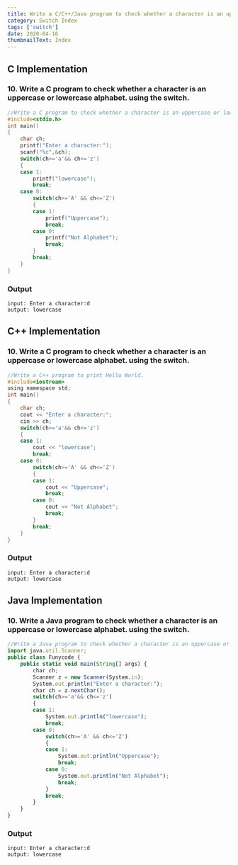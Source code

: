 ```yaml
---
title: Write a C/C++/Java program to check whether a character is an uppercase or lowercase alphabet. using the switch.
category: Switch Index
tags: ['switch']
date: 2020-04-16
thumbnailText: Index
---
```


## C Implementation
### 10. Write a C program to check whether a character is an uppercase or lowercase alphabet. using the switch.
```c
//Write a C program to check whether a character is an uppercase or lowercase alphabet. using the switch.
#include<stdio.h>
int main()
{
    char ch;
    printf("Enter a character:");
    scanf("%c",&ch);
    switch(ch>='a'&& ch<='z')
    {
    case 1:
        printf("lowercase");
        break;
    case 0:
        switch(ch>='A' && ch<='Z')
        {
        case 1:
            printf("Uppercase");
            break;
        case 0:
            printf("Not Alphabet");
            break;
        }
        break;
    }
}
```
### Output
```
input: Enter a character:d
output: lowercase
```

## C++ Implementation
### 10. Write a C program to check whether a character is an uppercase or lowercase alphabet. using the switch.
```c
//Write a C++ program to print Hello World.
#include<iostream>
using namespace std;
int main()
{
    char ch;
    cout << "Enter a character:";
    cin >> ch;
    switch(ch>='a'&& ch<='z')
    {
    case 1:
        cout << "lowercase";
        break;
    case 0:
        switch(ch>='A' && ch<='Z')
        {
        case 1:
            cout << "Uppercase";
            break;
        case 0:
            cout << "Not Alphabet";
            break;
        }
        break;
    }
}
```
### Output
```
input: Enter a character:d
output: lowercase
```

## Java Implementation
### 10. Write a Java program to check whether a character is an uppercase or lowercase alphabet. using the switch.
```js
//Write a Java program to check whether a character is an uppercase or lowercase alphabet. using the switch.
import java.util.Scanner;
public class Funycode {
    public static void main(String[] args) {
        char ch;
        Scanner z = new Scanner(System.in);
        System.out.println("Enter a character:");
        char ch = z.nextChar();
        switch(ch>='a'&& ch<='z')
        {
        case 1:
            System.out.println("lowercase");
            break;
        case 0:
            switch(ch>='A' && ch<='Z')
            {
            case 1:
                System.out.println("Uppercase");
                break;
            case 0:
                System.out.println("Not Alphabet");
                break;
            }
            break;
        }
    }
}
```
### Output
```
input: Enter a character:d
output: lowercase
```

